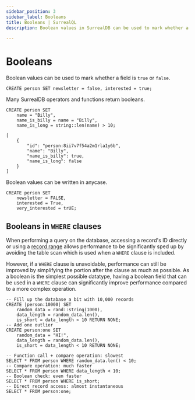 ```yaml
---
sidebar_position: 3
sidebar_label: Booleans
title: Booleans | SurrealQL
description: Boolean values in SurrealDB can be used to mark whether a field is true or false

---
```


# Booleans

Boolean values can be used to mark whether a field is `true` or `false`.

```surql
CREATE person SET newsletter = false, interested = true;
```

Many SurrealDB operators and functions return booleans.

```surql
CREATE person SET 
    name = "Billy", 
    name_is_billy = name = "Billy",
    name_is_long = string::len(name) > 10;
```

```surql title="Response"
[
    {
        "id": "person:8ii7v7f54a2m1rla1y6b",
        "name": "Billy",
        "name_is_billy": true,
        "name_is_long": false
    }
]
```

Boolean values can be written in anycase.

```surql
CREATE person SET 
    newsletter = FALSE,
    interested = True,
    very_interested = trUE;
```

## Booleans in `WHERE` clauses

When performing a query on the database, accessing a record's ID directly or using a [record range](/docs/surrealql/datamodel/ids#record-ranges) allows performance to be significantly sped up by avoiding the table scan which is used when a `WHERE` clause is included.

However, if a `WHERE` clause is unavoidable, performance can still be improved by simplifying the portion after the clause as much as possible. As a boolean is the simplest possible datatype, having a boolean field that can be used in a `WHERE` clause can significantly improve performance compared to a more complex operation.

```surql
-- Fill up the database a bit with 10,000 records
CREATE |person:10000| SET
    random_data = rand::string(1000),
    data_length = random_data.len(),
    is_short = data_length < 10 RETURN NONE;
-- Add one outlier
CREATE person:one SET
    random_data = "HI!",
    data_length = random_data.len(),
    is_short = data_length < 10 RETURN NONE;

-- Function call + compare operation: slowest
SELECT * FROM person WHERE random_data.len() < 10;
-- Compare operation: much faster
SELECT * FROM person WHERE data_length < 10;
-- Boolean check: even faster
SELECT * FROM person WHERE is_short;
-- Direct record access: almost instantaneous
SELECT * FROM person:one;
```